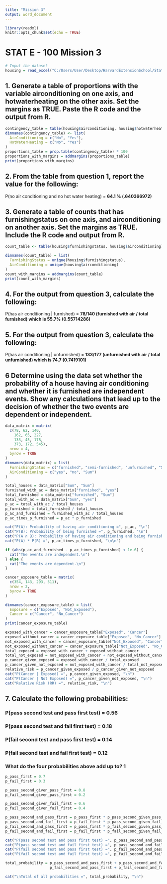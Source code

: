 ---
title: "Mission 3"
output: word_document
---

```{r setup, include=FALSE}
library(readxl)
knitr::opts_chunk$set(echo = TRUE)
```

# STAT E - 100 Mission 3

```{r}
# Input the dataset
housing = read_excel("C:/Users/User/Desktop/HarvardExtensionSchool/Stat E 100/Mission 3/Housing.xlsx")
```
## 1.	Generate a table of proportions with the variable airconditioning on one axis, and hotwaterheating on the other axis. Set the margins as TRUE. Paste the R code and the output from R.

```{r}
contingency_table = table(housing$airconditioning, housing$hotwaterheating)
dimnames(contingency_table) <- list(
  AirConditioning = c("No", "Yes"), 
  HotWaterHeating = c("No", "Yes")   
)
proportions_table = prop.table(contingency_table) * 100
proportions_with_margins = addmargins(proportions_table)
print(proportions_with_margins)
```
## 2.	From the table from question 1, report the value for the following:
P(no air conditioning and no hot water heating) = **64.1 % (.640366972)**

## 3.	Generate a table of counts that has furnishingstatus on one axis, and airconditioning on another axis. Set the margins as TRUE. Include the R code and output from R.
```{r}
count_table <- table(housing$furnishingstatus, housing$airconditioning)

dimnames(count_table) = list(
  FurnishingStatus = unique(housing$furnishingstatus),  
  AirConditioning = unique(housing$airconditioning)     
)
count_with_margins = addmargins(count_table)
print(count_with_margins)
```
## 4.	For the output from question 3, calculate the following:
P(has air conditioning | furnished) = **78/140 (furnished with air / total furnished) which is 55.7% (0.55714286)**

## 5.	For the output from question 3, calculate the following:
P(has air conditioning | unfurnished) = **133/177 (unfurnished with air / total unfurnished) which is 74.7 (0.7419101)**

## 6 Determine using the data set whether the probability of a house having air conditioning and whether it is furnished are independent events. Show any calculations that lead up to the decision of whether the two events are dependent or independent.

```{r}
data_matrix = matrix(
  c(78, 62, 140, 
    162, 65, 227,
    133, 45, 178, 
    373, 172, 545),
  nrow = 4,
  byrow = TRUE
)
dimnames(data_matrix) = list(
  FurnishingStatus = c("furnished", "semi-furnished", "unfurnished", "Sum"),
  AirConditioning = c("yes", "no", "Sum")
)

total_houses = data_matrix["Sum", "Sum"]
furnished_with_ac = data_matrix["furnished", "yes"]
total_furnished = data_matrix["furnished", "Sum"]
total_with_ac = data_matrix["Sum", "yes"]
p_ac = total_with_ac / total_houses
p_furnished = total_furnished / total_houses
p_ac_and_furnished = furnished_with_ac / total_houses
p_ac_times_p_furnished = p_ac * p_furnished

cat("P(A): Probability of having air conditioning =", p_ac, "\n")
cat("P(B): Probability of being furnished =", p_furnished, "\n")
cat("P(A ∩ B): Probability of having air conditioning and being furnished =", p_ac_and_furnished, "\n")
cat("P(A) * P(B) =", p_ac_times_p_furnished, "\n\n")

if (abs(p_ac_and_furnished - p_ac_times_p_furnished) < 1e-6) {
  cat("The events are independent.\n")
} else {
  cat("The events are dependent.\n")
}
```

```{r}
cancer_exposure_table = matrix(
  c(354, 143, 293, 511),
  nrow = 2,
  byrow = TRUE
)

dimnames(cancer_exposure_table) = list(
  Exposure = c("Exposed", "Not_Exposed"),
  Cancer = c("Cancer", "No_Cancer")
)
print(cancer_exposure_table)
```
```{r}
exposed_with_cancer = cancer_exposure_table["Exposed", "Cancer"]
exposed_without_cancer = cancer_exposure_table["Exposed", "No_Cancer"]
not_exposed_with_cancer = cancer_exposure_table["Not_Exposed", "Cancer"]
not_exposed_without_cancer = cancer_exposure_table["Not_Exposed", "No_Cancer"]
total_exposed = exposed_with_cancer + exposed_without_cancer
total_not_exposed = not_exposed_with_cancer + not_exposed_without_cancer
p_cancer_given_exposed = exposed_with_cancer / total_exposed
p_cancer_given_not_exposed = not_exposed_with_cancer / total_not_exposed
relative_risk = p_cancer_given_exposed / p_cancer_given_not_exposed
cat("P(Cancer | Exposed) =", p_cancer_given_exposed, "\n")
cat("P(Cancer | Not Exposed) =", p_cancer_given_not_exposed, "\n")
cat("Relative Risk (RR) =", relative_risk, "\n")
```
## 7. Calculate the following probabilities:
### P(pass second test and pass first test) = **0.56**
### P(pass second test and fail first test) = **0.18**
### P(fail second test and pass first test) = **0.14**
### P(fail second test and fail first test) = **0.12**
### What do the four probabilities above add up to? **1**

```{r}
p_pass_first = 0.7
p_fail_first = 0.3

p_pass_second_given_pass_first = 0.8
p_fail_second_given_pass_first = 0.2

p_pass_second_given_fail_first = 0.6
p_fail_second_given_fail_first = 0.4

p_pass_second_and_pass_first = p_pass_first * p_pass_second_given_pass_first
p_pass_second_and_fail_first = p_fail_first * p_pass_second_given_fail_first
p_fail_second_and_pass_first = p_pass_first * p_fail_second_given_pass_first
p_fail_second_and_fail_first = p_fail_first * p_fail_second_given_fail_first

cat("P(pass second test and pass first test) =", p_pass_second_and_pass_first, "\n")
cat("P(pass second test and fail first test) =", p_pass_second_and_fail_first, "\n")
cat("P(fail second test and pass first test) =", p_fail_second_and_pass_first, "\n")
cat("P(fail second test and fail first test) =", p_fail_second_and_fail_first, "\n")

total_probability = p_pass_second_and_pass_first + p_pass_second_and_fail_first + 
                    p_fail_second_and_pass_first + p_fail_second_and_fail_first

cat("\nTotal of all probabilities =", total_probability, "\n")
```
